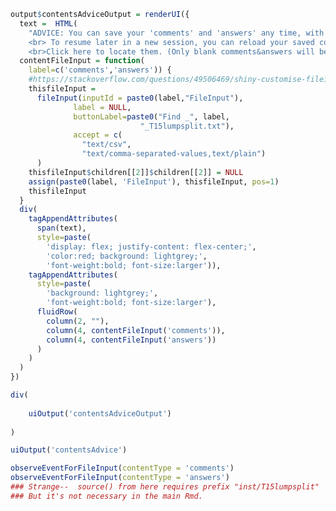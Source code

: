 ```r
output$contentsAdviceOutput = renderUI({
  text =  HTML(
    "ADVICE: You can save your 'comments' and 'answers' any time, with Control-Shift-S. <br>(View your current contributions at the bottom.) 
    <br> To resume later in a new session, you can reload your saved content from your Downloads folder. 
    <br>Click here to locate them. (Only blank comments&answers will be filled.)")
  contentFileInput = function(
    label=c('comments','answers')) {
    #https://stackoverflow.com/questions/49506469/shiny-customise-fileinput?rq=1
    thisfileInput =
      fileInput(inputId = paste0(label,"FileInput"), 
              label = NULL,
              buttonLabel=paste0("Find _", label,
                             "_T15lumpsplit.txt"),
              accept = c(
                "text/csv",
                "text/comma-separated-values,text/plain")
      )
    thisfileInput$children[[2]]$children[[2]] = NULL
    assign(paste0(label, 'FileInput'), thisfileInput, pos=1)
    thisfileInput
  }
  div(
    tagAppendAttributes(
      span(text),
      style=paste(
        'display: flex; justify-content: flex-center;',
        'color:red; background: lightgrey;',
        'font-weight:bold; font-size:larger')),
    tagAppendAttributes(
      style=paste(
        'background: lightgrey;',
        'font-weight:bold; font-size:larger'),
      fluidRow(
        column(2, ""),
        column(4, contentFileInput('comments')),
        column(4, contentFileInput('answers'))
      )
    )
  )
})

div(
  
    uiOutput('contentsAdviceOutput')
    
)
```

```r
uiOutput('contentsAdvice')
```

```r
observeEventForFileInput(contentType = 'comments')
observeEventForFileInput(contentType = 'answers')
### Strange--  source() from here requires prefix "inst/T15lumpsplit"
### But it's not necessary in the main Rmd.
```


